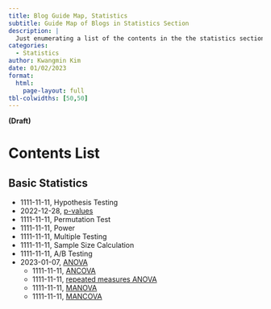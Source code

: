 ```yaml
---
title: Blog Guide Map, Statistics 
subtitle: Guide Map of Blogs in Statistics Section
description: |
  Just enumerating a list of the contents in the the statistics section 
categories:
  - Statistics
author: Kwangmin Kim
date: 01/02/2023
format: 
  html:
    page-layout: full
tbl-colwidths: [50,50]
---
```


**(Draft)**

# Contents List

## Basic Statistics

* 1111-11-11, Hypothesis Testing
* 2022-12-28, [p-values](../2022-12-08-P-value/index.qmd)
* 1111-11-11, Permutation Test
* 1111-11-11, Power
* 1111-11-11, Multiple Testing
* 1111-11-11, Sample Size Calculation
* 1111-11-11, A/B Testing
* 2023-01-07, [ANOVA](../2023-01-07-anova/index.qmd)
  * 1111-11-11, [ANCOVA](../2023-01-07-anova/index.qmd)
  * 1111-11-11, [repeated measures ANOVA](../2023-01-07-anova/index.qmd)
  * 1111-11-11, [MANOVA](../2023-01-07-anova/index.qmd)
  * 1111-11-11, [MANCOVA](../2023-01-07-anova/index.qmd)
